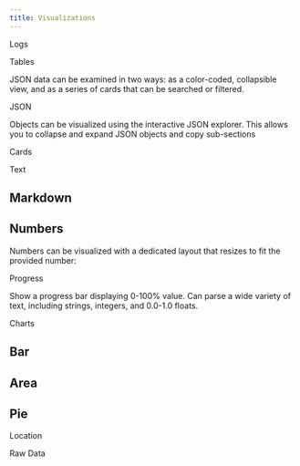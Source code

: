 ```yaml
---
title: Visualizations
---
```


<VizHeading slug="logs">Logs</VizHeading>

<CodeRunner code="shellviz.log('migrating users to newest version');shellviz.log('migration complete')">
  <CodeExample language="python" code={`from shellviz import log
log('migrating users to newest version')
log('migration complete')`} />
  <CodeExample language="javascript" code={`shellviz.log('migrating users to newest version');
shellviz.log('migration complete');`} />
</CodeRunner>

<VizHeading slug="tables">Tables</VizHeading>

JSON data can be examined in two ways: as a color-coded, collapsible view, and as a series of cards that can be searched or filtered.

<CodeRunner code="shellviz.table([['Name', 'Age'], ['Rafael', 30], ['Charlie', 53]]);">
  <CodeExample language="python" code={`from shellviz import table
table([['Name', 'Age'], ['Rafael', 30], ['Charlie', 53]])
table([{'name': 'Rafael', 'age': 30}, {'name': 'Charlie', 'age': 53}])`} />
  <CodeExample language="javascript" code={`import { table } from 'shellviz';
table([['Name', 'Age'], ['Rafael', 30], ['Charlie', 53]]);
table([{name: 'Rafael', age: 30}, {name: 'Charlie', age: 53}]);`} />
</CodeRunner>

<CodeRunner code="shellviz.table([{ year: '1945', sightings: 6 }, { year: '1946', sightings: 8 }, { year: '1947', sightings: 34 }, { year: '1948', sightings: 8 }, { year: '1949', sightings: 15 }]);">
  <CodeExample language="python" code={`from shellviz import table
table([{ "year": "1945", "sightings": 6 }, { "year": "1946", "sightings": 8 }, { "year": "1947", "sightings": 34 }, { "year": "1948", "sightings": 8 }, { "year": "1949", "sightings": 15 }, { "year": "1950", "sightings": 25 }, { "year": "1951", "sightings": 20 }, { "year": "1952", "sightings": 48 }, { "year": "1953", "sightings": 34 }, { "year": "1954", "sightings": 50 }, { "year": "1955", "sightings": 31 }, { "year": "1956", "sightings": 38 }, { "year": "1957", "sightings": 67 }, { "year": "1958", "sightings": 40 }, { "year": "1959", "sightings": 47 }, { "year": "1960", "sightings": 64 }, { "year": "1961", "sightings": 39 }, { "year": "1962", "sightings": 55 }, { "year": "1963", "sightings": 75 }, { "year": "1964", "sightings": 77 }, { "year": "1965", "sightings": 167 }, { "year": "1966", "sightings": 169 }, { "year": "1967", "sightings": 178 }, { "year": "1968", "sightings": 183 }, { "year": "1969", "sightings": 138 }, { "year": "1970", "sightings": 126 }, { "year": "1971", "sightings": 110 }, { "year": "1972", "sightings": 146 }, { "year": "1973", "sightings": 209 }, { "year": "1974", "sightings": 241 }, { "year": "1975", "sightings": 279 }, { "year": "1976", "sightings": 246 }, { "year": "1977", "sightings": 239 }, { "year": "1978", "sightings": 301 }, { "year": "1979", "sightings": 221 }, { "year": "1980", "sightings": 211 }, { "year": "1981", "sightings": 146 }, { "year": "1982", "sightings": 182 }, { "year": "1983", "sightings": 132 }, { "year": "1984", "sightings": 172 }, { "year": "1985", "sightings": 192 }, { "year": "1986", "sightings": 173 }, { "year": "1987", "sightings": 193 }, { "year": "1988", "sightings": 203 }, { "year": "1989", "sightings": 220 }, { "year": "1990", "sightings": 217 }, { "year": "1991", "sightings": 210 }, { "year": "1992", "sightings": 228 }, { "year": "1993", "sightings": 285 }, { "year": "1994", "sightings": 381 }, { "year": "1995", "sightings": 1336 }, { "year": "1996", "sightings": 862 }, { "year": "1997", "sightings": 1248 }, { "year": "1998", "sightings": 1812 }, { "year": "1999", "sightings": 2906 }, { "year": "2000", "sightings": 2780 }, { "year": "2001", "sightings": 3105 }, { "year": "2002", "sightings": 3176 }, { "year": "2003", "sightings": 3896 }, { "year": "2004", "sightings": 4208 }, { "year": "2005", "sightings": 3996 }, { "year": "2006", "sightings": 3590 }, { "year": "2007", "sightings": 4195 }, { "year": "2008", "sightings": 4705 }, { "year": "2009", "sightings": 4297 }, { "year": "2010", "sightings": 2531 }])`} />
  <CodeExample language="javascript" code={`import { table } from 'shellviz';
table([{ year: "1945", sightings: 6 }, { year: "1946", sightings: 8 }, { year: "1947", sightings: 34 }, { year: "1948", sightings: 8 }, { year: "1949", sightings: 15 }, { year: "1950", sightings: 25 }, { year: "1951", sightings: 20 }, { year: "1952", sightings: 48 }, { year: "1953", sightings: 34 }, { year: "1954", sightings: 50 }, { year: "1955", sightings: 31 }, { year: "1956", sightings: 38 }, { year: "1957", sightings: 67 }, { year: "1958", sightings: 40 }, { year: "1959", sightings: 47 }, { year: "1960", sightings: 64 }, { year: "1961", sightings: 39 }, { year: "1962", sightings: 55 }, { year: "1963", sightings: 75 }, { year: "1964", sightings: 77 }, { year: "1965", sightings: 167 }, { year: "1966", sightings: 169 }, { year: "1967", sightings: 178 }, { year: "1968", sightings: 183 }, { year: "1969", sightings: 138 }, { year: "1970", sightings: 126 }, { year: "1971", sightings: 110 }, { year: "1972", sightings: 146 }, { year: "1973", sightings: 209 }, { year: "1974", sightings: 241 }, { year: "1975", sightings: 279 }, { year: "1976", sightings: 246 }, { year: "1977", sightings: 239 }, { year: "1978", sightings: 301 }, { year: "1979", sightings: 221 }, { year: "1980", sightings: 211 }, { year: "1981", sightings: 146 }, { year: "1982", sightings: 182 }, { year: "1983", sightings: 132 }, { year: "1984", sightings: 172 }, { year: "1985", sightings: 192 }, { year: "1986", sightings: 173 }, { year: "1987", sightings: 193 }, { year: "1988", sightings: 203 }, { year: "1989", sightings: 220 }, { year: "1990", sightings: 217 }, { year: "1991", sightings: 210 }, { year: "1992", sightings: 228 }, { year: "1993", sightings: 285 }, { year: "1994", sightings: 381 }, { year: "1995", sightings: 1336 }, { year: "1996", sightings: 862 }, { year: "1997", sightings: 1248 }, { year: "1998", sightings: 1812 }, { year: "1999", sightings: 2906 }, { year: "2000", sightings: 2780 }, { year: "2001", sightings: 3105 }, { year: "2002", sightings: 3176 }, { year: "2003", sightings: 3896 }, { year: "2004", sightings: 4208 }, { year: "2005", sightings: 3996 }, { year: "2006", sightings: 3590 }, { year: "2007", sightings: 4195 }, { year: "2008", sightings: 4705 }, { year: "2009", sightings: 4297 }, { year: "2010", sightings: 2531 }]);`} />
</CodeRunner>

<VizHeading slug="json">JSON</VizHeading>

Objects can be visualized using the interactive JSON explorer. This allows you to collapse and expand JSON objects and copy sub-sections

<CodeRunner code="shellviz.json([['Name', 'Age'], ['Rafael', 30], ['Charlie', 53]])">
  <CodeExample language="python" code={`from shellviz import json
json([['Name', 'Age'], ['Rafael', 30], ['Charlie', 53]])
json([{'name': 'Rafael', 'age': 30}, {'name': 'Charlie', 'age': 53}])`} />
  <CodeExample language="javascript" code={`import { json } from 'shellviz';
json([['Name', 'Age'], ['Rafael', 30], ['Charlie', 53]]);
json([{name: 'Rafael', age: 30}, {name: 'Charlie', age: 53}]);`} />
</CodeRunner>

<VizHeading slug="cards">Cards</VizHeading>

<CodeRunner code="shellviz.card([['Name', 'Age'], ['Rafael', 30], ['Charlie', 53]])">
  <CodeExample language="python" code={`from shellviz import card
card([['Name', 'Age'], ['Rafael', 30], ['Charlie', 53]])
card([{'name': 'Rafael', 'age': 30}, {'name': 'Charlie', 'age': 53}])`} />
  <CodeExample language="javascript" code={`import { card } from 'shellviz';
card([['Name', 'Age'], ['Rafael', 30], ['Charlie', 53]]);
card([{name: 'Rafael', age: 30}, {name: 'Charlie', age: 53}]);`} />
</CodeRunner>

<VizHeading slug="text">Text</VizHeading>

## Markdown
<CodeRunner code="shellviz.markdown('It was a **cold** night, and all were fast asleep')">
  <CodeExample language="python" code={`from shellviz import markdown
markdown("# This is some Markdown\nAnd this is some **strong** text\nAnd a list:\n- First item\n- Second item")
markdown("It was a **cold** night, and all were fast asleep")`} />
  <CodeExample language="javascript" code={`import { markdown } from 'shellviz';
markdown("# This is some Markdown\nAnd this is some **strong** text\nAnd a list:\n- First item\n- Second item");
markdown("It was a **cold** night, and all were fast asleep");`} />
</CodeRunner>


## Numbers
Numbers can be visualized with a dedicated layout that resizes to fit the provided number:

<CodeRunner code="shellviz.number(1032093)">
  <CodeExample language="python" code={`from shellviz import number
number(1032093)`} />
  <CodeExample language="javascript" code={`import { number } from 'shellviz';
number(1032093);`} />
</CodeRunner>

<VizHeading slug="progress">Progress</VizHeading>

Show a progress bar displaying 0-100% value. Can parse a wide variety of text, including strings, integers, and 0.0-1.0 floats.

<CodeRunner code="shellviz.progress(0.75)">
  <CodeExample language="python" code={`from shellviz import progress
progress(30)
progress("45%")
progress(.9)`} />
  <CodeExample language="javascript" code={`import { progress } from 'shellviz';
progress(30);
progress("45%");
progress(0.9);`} />
</CodeRunner>


<VizHeading slug="charts">Charts</VizHeading>
## Bar

<CodeRunner code="shellviz.bar([{ country: 'AD', 'hot dog': 105, burger: 129, sandwich: 37, kebab: 119, fries: 53, donut: 69 }, { country: 'AE', 'hot dog': 41, burger: 14, sandwich: 181, kebab: 166, fries: 36, donut: 105 }])">
  <CodeExample language="python" code={`from shellviz import bar
bar([{
    "country": "AD",
    "hot dog": 105,
    "burger": 129,
    "sandwich": 37,
    "kebab": 119,
    "fries": 53,
    "donut": 69,
},
{
    "country": "AE",
    "hot dog": 41,
    "burger": 14,
    "sandwich": 181,
    "kebab": 166,
    "fries": 36,
    "donut": 105,
}])`} />
  <CodeExample language="javascript" code={`import { bar } from 'shellviz';
bar([{
    country: "AD",
    "hot dog": 105,
    burger: 129,
    sandwich: 37,
    kebab: 119,
    fries: 53,
    donut: 69,
},
{
    country: "AE",
    "hot dog": 41,
    burger: 14,
    sandwich: 181,
    kebab: 166,
    fries: 36,
    donut: 105,
}]);`} />
</CodeRunner>

## Area

<CodeRunner code="shellviz.area([190, 240, 340])">
  <CodeExample language="python" code={`from shellviz import area
area([190, 240, 340])`} />
  <CodeExample language="javascript" code={`import { area } from 'shellviz';
area([190, 240, 340]);`} />
</CodeRunner>

## Pie

<CodeRunner code="shellviz.pie([{ id: 'java', value: 204 }, { id: 'hack', value: 23 }, { id: 'make', value: 537 }, { id: 'go', value: 295 }, { id: 'python', value: 177 }])">
  <CodeExample language="python" code={`from shellviz import pie
pie([
    {"id": "java", "value": 204},
    {"id": "hack", "value": 23},
    {"id": "make", "value": 537},
    {"id": "go", "value": 295},
    {"id": "python", "value": 177},
])`} />
  <CodeExample language="javascript" code={`import { pie } from 'shellviz';
pie([
    { id: "java", value: 204 },
    { id: "hack", value: 23 },
    { id: "make", value: 537 },
    { id: "go", value: 295 },
    { id: "python", value: 177 },
]);`} />
</CodeRunner>

<VizHeading slug="location">Location</VizHeading>

<CodeRunner code="shellviz.location({ latitude: 48.858844, longitude: 2.294351, name: 'Eiffel Tower, Paris' })">
  <CodeExample language="python" code={`from shellviz import location
location({
    "latitude": 48.858844,
    "longitude": 2.294351,
    "name": "Eiffel Tower, Paris"
  })`} />
  <CodeExample language="javascript" code={`import { location } from 'shellviz';
location({
    latitude: 48.858844,
    longitude: 2.294351,
    name: "Eiffel Tower, Paris"
  });`} />
</CodeRunner>

<CodeRunner code="shellviz.location([{ latitude: 48.858844, longitude: 2.294351, name: 'Eiffel Tower, Paris' }, { latitude: 40.689247, longitude: -74.044502, name: 'Statue of Liberty, New York' }, { latitude: 27.175144, longitude: 78.042142, name: 'Taj Mahal, India' }])">
  <CodeExample language="python" code={`location([
  {
    "latitude": 48.858844,
    "longitude": 2.294351,
    "name": "Eiffel Tower, Paris"
  },
  {
    "latitude": 40.689247,
    "longitude": -74.044502,
    "name": "Statue of Liberty, New York"
  },
  {
    "latitude": 27.175144,
    "longitude": 78.042142,
    "name": "Taj Mahal, India"
  },
  {
    "latitude": -33.856784,
    "longitude": 151.215297,
    "name": "Sydney Opera House, Australia"
  },
  {
    "latitude": 35.689487,
    "longitude": 139.691711,
    "name": "Tokyo Tower, Japan"
  },
  {
    "latitude": 51.500729,
    "longitude": -0.124625,
    "name": "Big Ben, London"
  },
  {
    "latitude": 41.902784,
    "longitude": 12.496366,
    "name": "Colosseum, Rome"
  },
  {
    "latitude": 37.819929,
    "longitude": -122.478255,
    "name": "Golden Gate Bridge, San Francisco"
  },
  {
    "latitude": -22.951916,
    "longitude": -43.210487,
    "name": "Christ the Redeemer, Rio de Janeiro"
  },
  {
    "latitude": 30.328611,
    "longitude": 35.441944,
    "name": "Petra, Jordan"
  }
])`} />
  <CodeExample language="javascript" code={`location([
  {
    latitude: 48.858844,
    longitude: 2.294351,
    name: "Eiffel Tower, Paris"
  },
  {
    latitude: 40.689247,
    longitude: -74.044502,
    name: "Statue of Liberty, New York"
  },
  {
    latitude: 27.175144,
    longitude: 78.042142,
    name: "Taj Mahal, India"
  },
  {
    latitude: -33.856784,
    longitude: 151.215297,
    name: "Sydney Opera House, Australia"
  },
  {
    latitude: 35.689487,
    longitude: 139.691711,
    name: "Tokyo Tower, Japan"
  },
  {
    latitude: 51.500729,
    longitude: -0.124625,
    name: "Big Ben, London"
  },
  {
    latitude: 41.902784,
    longitude: 12.496366,
    name: "Colosseum, Rome"
  },
  {
    latitude: 37.819929,
    longitude: -122.478255,
    name: "Golden Gate Bridge, San Francisco"
  },
  {
    latitude: -22.951916,
    longitude: -43.210487,
    name: "Christ the Redeemer, Rio de Janeiro"
  },
  {
    latitude: 30.328611,
    longitude: 35.441944,
    name: "Petra, Jordan"
  }
]);`} />
</CodeRunner>

<VizHeading slug="raw-data">Raw Data</VizHeading>

<CodeRunner code="shellviz.raw({ one: 'thing' })">
  <CodeExample language="python" code={`from shellviz import raw
raw({'one': 'thing'})`} />
  <CodeExample language="javascript" code={`import { raw } from 'shellviz';
raw({ one: 'thing' });`} />
</CodeRunner>